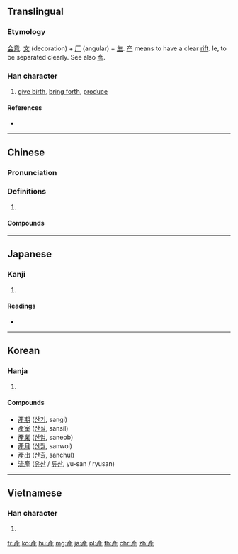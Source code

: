 {{also|産|产}}
==Translingual==
{{Han simplified forms|產|産|产}}

===Etymology===
[[会意]]. [[文]] (decoration) + [[厂]] (angular) + [[生]]. [[产]] means to have a clear [[rift]]. Ie, to be separated clearly. See also [[彥]].

===Han character===
{{Han char|rn=100|rad=生|as=06|sn=11|four=00214|canj=YHHQM|ids=⿱文⿸厂生}}

# [[give birth]], [[bring forth]], [[produce]]

====References====
* {{Han ref|kx=0755.090|dkj=21684|dj=1165.080|hdz=42577.151|uh=7522|ud=29986|bh=B2A3|bd=45731}}

----

==Chinese==
{{zh-forms|s=产|alt=産}}

===Pronunciation===
{{zh-pron
|m=chǎn
|c=caan2
|h=pfs=sán
|mn=sán
|mc=
|oc=y
|ma=
|cat=v
}}

===Definitions===
{{zh-hanzi}}

# {{rfdef|lang=zh}}

====Compounds====
{{der3|title=Compounds|
| {{zh-l|產兒}}
| {{zh-l|產科}}
| {{zh-l|產婆}}
| {{zh-l|產區}}
| {{zh-l|產物}}
| {{zh-l|產業}}
| {{zh-l|產品}}
| {{zh-l|產權}}
| {{zh-l|產官}}
| {{zh-l|產程}}
| {{zh-l|產床}}
| {{zh-l|產道}}
| {{zh-l|產地}}
| {{zh-l|產房}}
| {{zh-l|產婦}}
| {{zh-l|產後}}
| {{zh-l|產假}}
| {{zh-l|產量}}
| {{zh-l|產卵}}
| {{zh-l|產門}}
| {{zh-l|產前}}
| {{zh-l|產鉗}}
| {{zh-l|產褥期}}
| {{zh-l|產褥熱}}
| {{zh-l|產傷}}
| {{zh-l|產生}}
| {{zh-l|產銷}}
| {{zh-l|產需}}
| {{zh-l|產業革命}}
| {{zh-l|產業工人}}
| {{zh-l|產業後備軍}}
| {{zh-l|產業資本}}
| {{zh-l|產院}}
| {{zh-l|產值}}
}}

----

==Japanese==

===Kanji===
{{ja-kanji|grade=|rs=生06}}

# {{defn|lang=ja|sort=生06}}

====Readings====
* {{ja-readings|on=[[さん]] (san)|kun=[[うまれる]] (umareru), [[うぶ]] (ubu), [[うむ]] (umu)}}

----

==Korean==

===Hanja===
{{ko-hanja|hangeul=[[산]]|eumhun=|rv=san|mr=san|y=san}}

# {{defn|lang=ko|sort=生06}}

====Compounds====
* [[產期]] ([[산기]], sangi)
* [[產室]] ([[산실]], sansil)
* [[產業]] ([[산업]], saneob)
* [[產月]] ([[산월]], sanwol)
* [[產出]] ([[산출]], sanchul)
* [[流產]] ([[유산]] / [[류산]], yu-san / ryusan)<!-- my en-ko dictionary uses the 產 variant -->

----

==Vietnamese==

===Han character===
{{vi-hantu|[[sản]]|rs=生06}}

# {{defn|lang=vi|sort=生06}}

[[fr:產]]
[[ko:產]]
[[hu:產]]
[[mg:產]]
[[ja:產]]
[[pl:產]]
[[th:產]]
[[chr:產]]
[[zh:產]]
